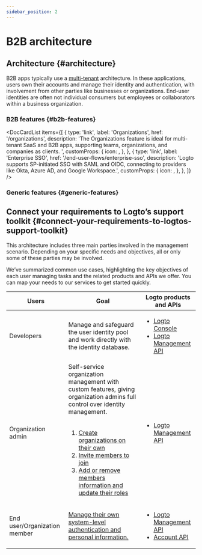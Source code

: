 ```yaml
---
sidebar_position: 2
---
```




# B2B architecture

## Architecture \{#architecture}

B2B apps typically use a [multi-tenant](https://auth.wiki/multi-tenancy) architecture. In these applications, users own their accounts and manage their identity and authentication, with involvement from other parties like businesses or organizations. End-user identities are often not individual consumers but employees or collaborators within a business organization.

<ImageB2b width="100%" height="auto" />

### B2B features \{#b2b-features}

<DocCardList
  items={[
    {
      type: 'link',
      label: 'Organizations',
      href: '/organizations',
      description:
        'The Organizations feature is ideal for multi-tenant SaaS and B2B apps, supporting teams, organizations, and companies as clients. ',
      customProps: {
        icon: <OrganizationIcon />,
      },
    },
    {
      type: 'link',
      label: 'Enterprise SSO',
      href: '/end-user-flows/enterprise-sso',
      description:
        'Logto supports SP-initiated SSO with SAML and OIDC, connecting to providers like Okta, Azure AD, and Google Workspace.',
      customProps: {
        icon: <SsoIcon />,
      },
    },
  ]}
/>

### Generic features \{#generic-features}

<GenericFeatures />

## Connect your requirements to Logto’s support toolkit \{#connect-your-requirements-to-logtos-support-toolkit}

This architecture includes three main parties involved in the management scenario. Depending on your specific needs and objectives, all or only some of these parties may be involved.

We’ve summarized common use cases, highlighting the key objectives of each user managing tasks and the related products and APIs we offer. You can map your needs to our services to get started quickly.

| Users                        | Goal                                                                                                                                                                                                                                                                                                                                                                                                                                                                                                 | Logto products and APIs                                                                                                                          |
| ---------------------------- | ---------------------------------------------------------------------------------------------------------------------------------------------------------------------------------------------------------------------------------------------------------------------------------------------------------------------------------------------------------------------------------------------------------------------------------------------------------------------------------------------------- | ------------------------------------------------------------------------------------------------------------------------------------------------ |
| Developers                   | Manage and safeguard the user identity pool and work directly with the identity database.                                                                                                                                                                                                                                                                                                                                                                                                            | <ul><li>[Logto Console](https://cloud.logto.io)</li><li>[Logto Management API](https://openapi.logto.io)</li></ul>                               |
| Organization admin           | Self-service organization management with custom features, giving organization admins full control over identity management.<br /><br /><ol><li>[Create organizations on their own](/end-user-flows/organization-experience/create-organization)</li><li>[Invite members to join](/end-user-flows/organization-experience/invite-organization-members)</li><li>[Add or remove members information and update their roles](/end-user-flows/organization-experience/organization-management)</li></ol> | <ul><li>[Logto Management API](https://openapi.logto.io)</li></ul>                                                                               |
| End user/Organization member | [Manage their own system-level authentication and personal information.](/end-user-flows)                                                                                                                                                                                                                                                                                                                                                                                                            | <ul><li>[Logto Management API](https://openapi.logto.io)</li><li>[Account API](https://openapi.logto.io/group/endpoint-account-center)</li></ul> |

<RelatedResource />
